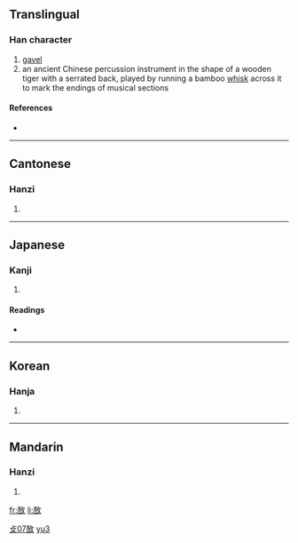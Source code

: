 ==Translingual==

===Han character===
{{Han char|rn=66|rad=攴|as=07|sn=11|four=1864<sub>0</sub>|canj=一口人大 (MROK)}}

# [[gavel]]
# an ancient Chinese percussion instrument in the shape of a wooden tiger with a serrated back, played by running a bamboo [[whisk]] across it to mark the endings of musical sections

====References====
* {{Han ref|kx=0471.120|dkj=13224|dj=0823.120|hdz=21461.010|uh=6554|ud=25940|bh=B1D6|bd=45526}}

----

==Cantonese==

===Hanzi===
{{yue-hanzi|jyut=|y=yu5}}

# {{defn|Cantonese}}

----

==Japanese==

===Kanji===
{{ja-kanji|grade=|rs=攴07}}

# {{defn|Japanese}}

====Readings====
* {{ja-readings|on=[[ぎょ]] (gyo), [[ご]] (go)|kun=[[さしとめる]] (sashitomeru)}}

----

==Korean==

===Hanja===
{{ko-hanja|hangeul=어|eumhun=|rv=eo|mr=ŏ|y=e}}

# {{defn|Korean}}

----

==Mandarin==

===Hanzi===
{{cmn-hanzi|pin=[[yǔ]] ([[yu3]])|wg=yü<sup>3</sup>}}

# {{defn|Mandarin}}

[[Category:zh-tw:Musical instruments|攴07敔]]
[[Category:zh-cn:Musical instruments|yu3]]

[[fr:敔]]
[[li:敔]]